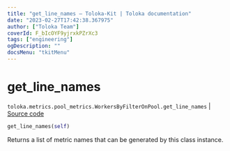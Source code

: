 ```yaml
---
title: "get_line_names — Toloka-Kit | Toloka documentation"
date: "2023-02-27T17:42:38.367975"
author: ["Toloka Team"]
coverId: F_bIcOYF9yjrxkPZrXc3
tags: ["engineering"]
ogDescription: ""
docsMenu: "tkitMenu"
---
```


# get_line_names
`toloka.metrics.pool_metrics.WorkersByFilterOnPool.get_line_names` | [Source code](https://github.com/Toloka/toloka-kit/blob/v1.1.4/src/metrics/pool_metrics.py#L420)

```python
get_line_names(self)
```

Returns a list of metric names that can be generated by this class instance.